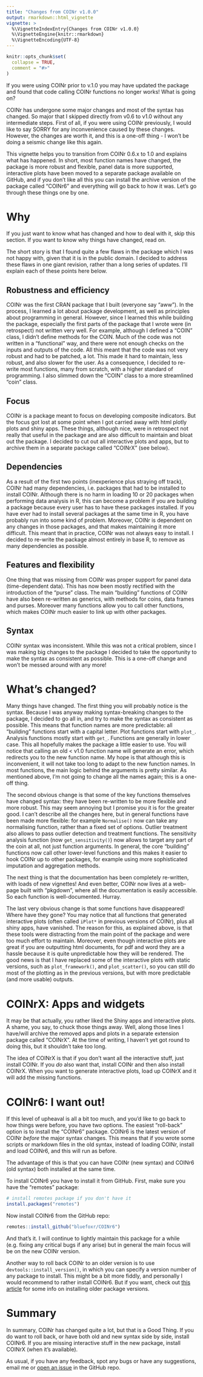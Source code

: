 ```yaml
---
title: "Changes from COINr v1.0.0"
output: rmarkdown::html_vignette
vignette: >
  %\VignetteIndexEntry{Changes from COINr v1.0.0}
  %\VignetteEngine{knitr::rmarkdown}
  %\VignetteEncoding{UTF-8}
---
```


```r
knitr::opts_chunk$set(
  collapse = TRUE,
  comment = "#>"
)
```

If you were using COINr prior to v.1.0 you may have updated the package and found that code calling COINr functions no longer works! What is going on?

COINr has undergone some major changes and most of the syntax has changed. So major that I skipped directly from v0.6 to v1.0 without any intermediate steps. First of all, if you were using COINr previously, I would like to say SORRY for any inconvenience caused by these changes. However, the changes are worth it, and this is a one-off thing - I won't be doing a seismic change like this again.

This vignette helps you to transition from COINr 0.6.x to 1.0 and explains what has happened. In short, most function names have changed, the package is more robust and flexible, panel data is more supported, interactive plots have been moved to a separate package available on GitHub, and if you don't like all this you can install the archive version of the package called "COINr6" and everything will go back to how it was. Let's go through these things one by one.

# Why

If you just want to know what has changed and how to deal with it, skip this section. If you want to know why things have changed, read on.

The short story is that I found quite a few flaws in the package which I was not happy with, given that it is in the public domain. I decided to address these flaws in one giant revision, rather than a long series of updates. I'll explain each of these points here below.

## Robustness and efficiency

COINr was the first CRAN package that I built (everyone say "aww"). In the process, I learned a lot about package development, as well as principles about programming in general. However, since I learned this while building the package, especially the first parts of the package that I wrote were (in retrospect) not written very well. For example, although I defined a "COIN" class, I didn't define methods for the COIN. Much of the code was not written in a "functional" way, and there were not enough checks on the inputs and outputs of the code. All this meant that the code was not very robust and had to be patched, a lot. This made it hard to maintain, less robust, and also slower for the user. As a consequence, I decided to re-write most functions, many from scratch, with a higher standard of programming. I also slimmed down the "COIN" class to a more streamlined "coin" class.

## Focus

COINr is a package meant to focus on developing composite indicators. But the focus got lost at some point when I got carried away with html plotly plots and shiny apps. These things, although nice, were in retrospect not really that useful in the package and are also difficult to maintain and bloat out the package. I decided to cut out all interactive plots and apps, but to archive them in a separate package called "COINrX" (see below).

## Dependencies

As a result of the first two points (inexperience plus straying off track), COINr had many dependencies, i.e. packages that had to be installed to install COINr. Although there is no harm in loading 10 or 20 packages when performing data analysis in R, this can become a problem if you are building a package because every user has to have these packages installed. If you have ever had to install several packages at the same time in R, you have probably run into some kind of problem. Moreover, COINr is dependent on any changes in those packages, and that makes maintaining it more difficult. This meant that in practice, COINr was not always easy to install. I decided to re-write the package almost entirely in base R, to remove as many dependencies as possible.

## Features and flexibility

One thing that was missing from COINr was proper support for panel data (time-dependent data). This has now been mostly rectified with the introduction of the "purse" class. The main "building" functions of COINr have also been re-written as generics, with methods for coins, data frames and purses. Moreover many functions allow you to call other functions, which makes COINr much easier to link up with other packages.

## Syntax

COINr syntax was inconsistent. While this was not a critical problem, since I was making big changes to the package I decided to take the opportunity to make the syntax as consistent as possible. This is a one-off change and won't be messed around with any more!

# What's changed?

Many things have changed. The first thing you will probably notice is the syntax. Because I was anyway making syntax-breaking changes to the package, I decided to go all in, and try to make the syntax as consistent as possible. This means that function names are more predictable: all "building" functions start with a capital letter. Plot functions start with `plot_`. Analysis functions mostly start with `get_`. Functions are generally in lower case. This all hopefully makes the package a little easier to use. You will notice that calling an old < v1.0 function name will generate an error, which redirects you to the new function name. My hope is that although this is inconvenient, it will not take too long to adapt to the new function names. In most functions, the main logic behind the arguments is pretty similar. As mentioned above, I'm not going to change all the names again; this is a one-off thing.

The second obvious change is that some of the key functions themselves have changed syntax: they have been re-written to be more flexible and more robust. This may seem annoying but I promise you it is for the greater good. I can't describe all the changes here, but in general functions have been made more flexible: for example `Normalise()` now can take any normalising function, rather than a fixed set of options. Outlier treatment also allows to pass outlier detection and treatment functions. The sensitivity analysis function (now `get_sensitivity()`) now allows to target any part of the coin at all, not just function arguments. In general, the core "building" functions now call other lower-level functions and this makes it easier to hook COINr up to other packages, for example using more sophisticated imputation and aggregation methods.

The next thing is that the documentation has been completely re-written, with loads of new vignettes! And even better, COINr now lives at a web-page built with "pkgdown", where all the documentation is easily accessible. So each function is well-documented. Hurray.

The last very obvious change is that some functions have disappeared! Where have they gone? You may notice that all functions that generated interactive plots (often called `iPlot*` in previous versions of COINr), plus all shiny apps, have vanished. The reason for this, as explained above, is that these tools were distracting from the main point of the package and were too much effort to maintain. Moreover, even though interactive plots are great if you are outputting html documents, for pdf and word they are a hassle because it is quite unpredictable how they will be rendered. The good news is that I have replaced some of the interactive plots with static versions, such as `plot_framework()`, and `plot_scatter()`, so you can still do most of the plotting as in the previous versions, but with more predictable (and more usable) outputs.

# COINrX: Apps and widgets

It may be that actually, you rather liked the Shiny apps and interactive plots. A shame, you say, to chuck those things away. Well, along those lines I have/will archive the removed apps and plots in a separate extension package called "COINrX". At the time of writing, I haven't yet got round to doing this, but it shouldn't take too long.

The idea of COINrX is that if you don't want all the interactive stuff, just install COINr. If you *do* also want that, install COINr and then also install COINrX. When you want to generate interactive plots, load up COINrX and it will add the missing functions.

# COINr6: I want out!

If this level of upheaval is all a bit too much, and you'd like to go back to how things were before, you have two options. The easiest "roll-back" option is to install the "COINr6" package. COINr6 is the latest version of COINr *before* the major syntax changes. This means that if you wrote some scripts or markdown files in the old syntax, instead of loading COINr, install and load COINr6, and this will run as before.

The advantage of this is that you can have COINr (new syntax) and COINr6 (old syntax) both installed at the same time.

To install COINr6 you have to install it from GitHub. First, make sure you have the "remotes" package:

```r
# install remotes package if you don't have it
install.packages("remotes")
```

Now install COINr6 from the GitHub repo:

```r
remotes::install_github("bluefoxr/COINr6")
```

And that's it. I will continue to lightly maintain this package for a while (e.g. fixing any critical bugs if any arise) but in general the main focus will be on the new COINr version.

Another way to roll back COINr to an older version is to use `devtools::install_version()`, in which you can specify a version number of any package to install. This might be a bit more fiddly, and personally I would recommend to rather install COINr6. But if you want, check out [this article](https://support.rstudio.com/hc/en-us/articles/219949047-Installing-older-versions-of-packages) for some info on installing older package versions.

# Summary

In summary, COINr has changed quite a lot, but that is a Good Thing. If you do want to roll back, or have both old and new syntax side by side, install COINr6. If you are missing interactive stuff in the new package, install COINrX (when it's available).

As usual, if you have any feedback, spot any bugs or have any suggestions, email me or [open an issue](https://github.com/bluefoxr/COINr/issues) in the GitHub repo.
